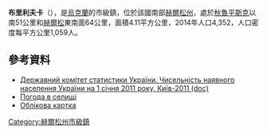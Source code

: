 {{no footnotes|time=2015-09-15T07:40:26+00:00}}
{{coord|46|25|30|N|33|9|4|E|scale:30000|display=title}}

'''布里利夫卡'''（{{lang-uk|Брилівка}}），是[[烏克蘭|烏克蘭]]的市級鎮，位於該國南部[[赫爾松州|赫爾松州]]，處於[[秋魯平斯克|秋魯平斯克]]以南51公里和[[赫爾松|赫爾松]]東南面64公里，面積4.11平方公里，2014年人口4,352，人口密度每平方公里1,059人。

==參考資料==
*[https://web.archive.org/web/20121010205321/http://stat6.stat.lviv.ua/PXWEB2007/ukr/publ/2011/chnas.zip Державний комітет статистики України. Чисельність наявного населення України на 1 січня 2011 року, Київ-2011 (doc)]
* [http://weather.in.ua/ua/hersonskaja/2024 Погода в селищі] {{Wayback|url=http://weather.in.ua/ua/hersonskaja/2024 |date=20160305073352 }}
* [http://gska2.rada.gov.ua/pls/z7502/A005?rdat1=27.07.2008&rf7571=35169 Облікова картка]{{dead link|date=2018年2月 |bot=InternetArchiveBot |fix-attempted=yes }}

{{DEFAULTSORT:Брилівка}}
[[Category:赫爾松州市級鎮|Category:赫爾松州市級鎮]]


{{Kherson-geo-stub}}